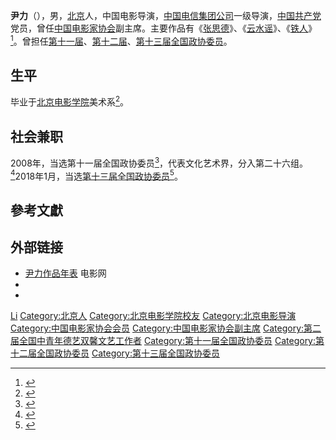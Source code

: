 {{Otheruses|尹力}}
{{艺人
|姓名 = 尹力
|类型 = 导演
|图片 = 
|图片尺寸 = 
|图片简介 = 
|本名 = 
|外文名 = 
|外文 = 
|罗马拼音 = 
|英文名 = 
|昵称 = 
|其他艺名 = 
|国籍 = {{PRC}}
|民族 = 
|籍贯 = 
|出生日期 = {{birth year and age|1957|12}}
|出生地点 = 
|逝世日期 = 
|逝世地点 = 
|职业 = 
|语言 = 
|教育程度 = 
|母校 = [[北京电影学院|北京电影学院]]
|宗教信仰 = 
|配偶 = 
|儿女 = 
|父母 = 
|亲属 = 
|音乐类型 = 
|演奏乐器 = 
|出道地点 = 
|出道日期 = 
|出道作 = 
|代表作 = [[无悔追踪|无悔追踪]]<br />[[云水谣|云水谣]]<br />[[张思德_(电影)|张思德]]
|著名角色 = 
|活跃年代 = 
|唱片公司 = 
|经纪公司 = 
|网站 = 
|相关团体 = 
|IMDb = nm2468656
|现任成员 = 
|过往成员 = 
|奖项 = 
}}

'''尹力'''（{{bd|1957年|12月|}}），男，[[北京|北京]]人，中国电影导演，[[中国电信集团公司|中国电信集团公司]]一级导演，[[中国共产党|中国共产党]]党员，曾任[[中国电影家协会|中国电影家协会]]副主席。主要作品有《[[张思德_(电影)|张思德]]》、《[[云水谣|云水谣]]》、《[[铁人_(电影)|铁人]]》<ref>{{Cite web |url=http://ent.qq.com/a/20080908/000326.htm |title=导演尹力简介 |accessdate=2016-05-09 |archive-date=2016-08-13 |archive-url=https://web.archive.org/web/20160813162416/http://ent.qq.com/a/20080908/000326.htm |dead-url=no }}</ref>。曾担任[[第十一届全国政协委员|第十一届]]、[[第十二届全国政协委员|第十二届]]、[[第十三届全国政协委员|第十三届全国政协委员]]。

== 生平 ==
毕业于[[北京电影学院|北京电影学院]]美术系<ref>{{Cite web |url=http://ent.sina.com.cn/s/2004-10-13/1146531346.html |title=资料：导演尹力个人简介(图) |accessdate=2016-05-09 |archive-date=2015-02-21 |archive-url=https://web.archive.org/web/20150221172249/http://ent.sina.com.cn/s/2004-10-13/1146531346.html |dead-url=no }}</ref>。

== 社会兼职 ==
2008年，当选第十一届全国政协委员<ref>{{cite news|title=第十一届全国政协委员名单|url=http://www.indaa.com.cn/zt/2009qglh/zxzs/200903/t20090303_127573.html|accessdate=2013-04-09|newspaper=新华社北京1月25日电 中国人民政治协商会议第十一届全国委员会委员名单(共2237人，2008年1月25日政协第十届全国委员会常务委员会第二十次会议通过)|date=2008-01-25|deadurl=yes|archiveurl=https://web.archive.org/web/20130928014403/http://www.indaa.com.cn/zt/2009qglh/zxzs/200903/t20090303_127573.html|archivedate=2013-09-28|df=}}</ref>，代表文化艺术界，分入第二十六组。<ref>{{cite news|title=全国政协信息-尹力|url=http://www.cppcc.gov.cn/CMS/wylibary/showJcwyxtInfoWylibary.action?tabJcwyxt.guid=11W0008540&wytype=wjwy|accessdate=2013-04-11|newspaper=全国政协委员会|archive-date=2015-05-09|archive-url=https://web.archive.org/web/20150509151438/http://www.cppcc.gov.cn/CMS/wylibary/showJcwyxtInfoWylibary.action?tabJcwyxt.guid=11W0008540&wytype=wjwy|dead-url=no}}</ref>2018年1月，当选[[中国人民政治协商会议第十三届全国委员会委员名单|第十三届全国政协委员]]<ref>{{Cite web|url=http://sports.163.com/18/0126/06/D92BRKK400051C89.html|title=中国人民政治协商会议第十三届全国委员会委员名单|accessdate=2018-01-26|last=|work=网易|archive-url=https://web.archive.org/web/20180127143232/http://sports.163.com/18/0126/06/D92BRKK400051C89.html|archive-date=2018-01-27|dead-url=yes}}</ref>。

== 參考文獻 ==
{{reflist}}

== 外部链接 ==
* [http://www.1905.com/mdb/star/1859/works/ 尹力作品年表] {{Wayback|url=http://www.1905.com/mdb/star/1859/works/ |date=20160603061444 }} 电影网
* {{douban people}}
* {{imdb|nm2468656}}

{{北京电影学院78级}}
{{中国电影金鸡奖最佳导演}}
{{中国电影华表奖优秀导演}}
{{大众电影百花奖最佳导演}}
{{第二届全国中青年德艺双馨文艺工作者}}
{{Navboxes
| title  = 尹力在[[中国电影家协会|中国电影家协会]]的职务
| list1  =
{{中国电影家协会第八届理事会}}
{{中国电影家协会第九届理事会}}
{{中国电影家协会第十届理事会}}
}}
{{Navboxes
| title  = 尹力在[[中国文学艺术界联合会|中国文学艺术界联合会]]的职务
| list1  =
{{中国文学艺术界联合会第十届全国委员会}}
}}

{{Authority control}}
{{DEFAULTSORT:Yin尹}}
[[Category:尹姓|Li]]
[[Category:北京人|Category:北京人]]
[[Category:北京电影学院校友|Category:北京电影学院校友]]
[[Category:北京电影导演|Category:北京电影导演]]
[[Category:中国电影家协会会员|Category:中国电影家协会会员]]
[[Category:中国电影家协会副主席|Category:中国电影家协会副主席]]
[[Category:第二届全国中青年德艺双馨文艺工作者|Category:第二届全国中青年德艺双馨文艺工作者]]
[[Category:第十一届全国政协委员|Category:第十一届全国政协委员]]
[[Category:第十二届全国政协委员|Category:第十二届全国政协委员]]
[[Category:第十三届全国政协委员|Category:第十三届全国政协委员]]